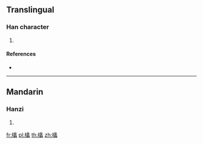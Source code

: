==Translingual==

===Han character===
{{Han char|rn=75|rad=木|as=21|sn=25|four=47936|canj=DVOI}}

# {{defn|Han|sort=木21}}

====References====
* {{Han ref|kx=0564.160|dkj=15970|dj=0953.200|hdz=21326.140|uh=6B1A|ud=27418|bh=F8F4|bd=63732}}

----

==Mandarin==

===Hanzi===
{{cmn-hanzi|pin=[[lǐ]] ([[li3]])|wg=li<sup>3</sup>}}

# {{defn|lang=cmn|sort=木21}}

[[fr:欚]]
[[pl:欚]]
[[th:欚]]
[[zh:欚]]